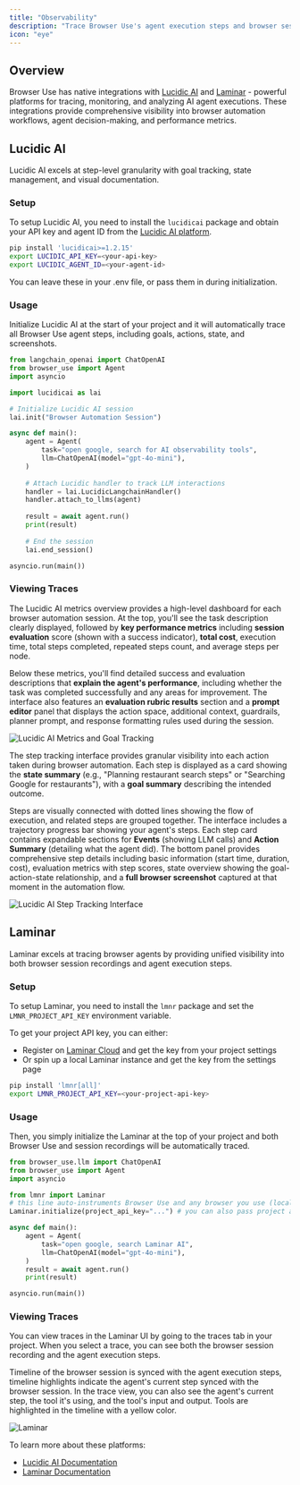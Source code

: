 ```yaml
---
title: "Observability"
description: "Trace Browser Use's agent execution steps and browser sessions"
icon: "eye"
---
```


## Overview

Browser Use has native integrations with [Lucidic AI](https://lucidic.ai) and [Laminar](https://lmnr.ai) - powerful platforms for tracing, monitoring, and analyzing AI agent executions. These integrations provide comprehensive visibility into browser automation workflows, agent decision-making, and performance metrics.

## Lucidic AI

<Note>
    Lucidic AI excels at step-level granularity with goal tracking, state management, and visual documentation.
</Note>

### Setup

To setup Lucidic AI, you need to install the `lucidicai` package and obtain your API key and agent ID from the [Lucidic AI platform](https://lucidic.ai).

```bash
pip install 'lucidicai>=1.2.15'
export LUCIDIC_API_KEY=<your-api-key>
export LUCIDIC_AGENT_ID=<your-agent-id>
```

You can leave these in your .env file, or pass them in during initialization.

### Usage

Initialize Lucidic AI at the start of your project and it will automatically trace all Browser Use agent steps, including goals, actions, state, and screenshots.

```python {5-9,16-19,23-25}
from langchain_openai import ChatOpenAI
from browser_use import Agent
import asyncio

import lucidicai as lai

# Initialize Lucidic AI session
lai.init("Browser Automation Session")

async def main():
    agent = Agent(
        task="open google, search for AI observability tools",
        llm=ChatOpenAI(model="gpt-4o-mini"),
    )
    
    # Attach Lucidic handler to track LLM interactions
    handler = lai.LucidicLangchainHandler()
    handler.attach_to_llms(agent)
    
    result = await agent.run()
    print(result)
    
    # End the session
    lai.end_session()

asyncio.run(main())
```

### Viewing Traces

The Lucidic AI metrics overview provides a high-level dashboard for each browser automation session. 
At the top, you'll see the task description clearly displayed, followed by **key performance metrics** including **session evaluation** score (shown with a success indicator), **total cost**, execution time, total steps completed, repeated steps count, and average steps per node. 

Below these metrics, you'll find detailed success and evaluation descriptions that **explain the agent's performance**, including whether the task was completed successfully and any areas for improvement. 
The interface also features an **evaluation rubric results** section and a **prompt editor** panel that displays the action space, additional context, guardrails, planner prompt, and response formatting rules used during the session.

<img className="block" src="/images/lucidic_metrics_overview_goal_tracking.png" alt="Lucidic AI Metrics and Goal Tracking" />

The step tracking interface provides granular visibility into each action taken during browser automation. 
Each step is displayed as a card showing the **state summary** (e.g., "Planning restaurant search steps" or "Searching Google for restaurants"), with a **goal summary** describing the intended outcome. 

Steps are visually connected with dotted lines showing the flow of execution, and related steps are grouped together. 
The interface includes a trajectory progress bar showing your agent's steps. Each step card contains expandable sections for **Events** (showing LLM calls) and **Action Summary** (detailing what the agent did). 
The bottom panel provides comprehensive step details including basic information (start time, duration, cost), evaluation metrics with step scores, state overview showing the goal-action-state relationship, and a **full browser screenshot** captured at that moment in the automation flow.

<img className="block" src="/images/lucidic_step_tracking.png" alt="Lucidic AI Step Tracking Interface" />

## Laminar

<Note>
  Laminar excels at tracing browser agents by providing unified visibility into
  both browser session recordings and agent execution steps.
</Note>

### Setup

To setup Laminar, you need to install the `lmnr` package and set the `LMNR_PROJECT_API_KEY` environment variable.

To get your project API key, you can either:

- Register on [Laminar Cloud](https://lmnr.ai) and get the key from your project settings
- Or spin up a local Laminar instance and get the key from the settings page

```bash
pip install 'lmnr[all]'
export LMNR_PROJECT_API_KEY=<your-project-api-key>
```

### Usage

Then, you simply initialize the Laminar at the top of your project and both Browser Use and session recordings will be automatically traced.

```python {5-8}
from browser_use.llm import ChatOpenAI
from browser_use import Agent
import asyncio

from lmnr import Laminar
# this line auto-instruments Browser Use and any browser you use (local or remote)
Laminar.initialize(project_api_key="...") # you can also pass project api key here

async def main():
    agent = Agent(
        task="open google, search Laminar AI",
        llm=ChatOpenAI(model="gpt-4o-mini"),
    )
    result = await agent.run()
    print(result)

asyncio.run(main())
```

### Viewing Traces

You can view traces in the Laminar UI by going to the traces tab in your project.
When you select a trace, you can see both the browser session recording and the agent execution steps.

Timeline of the browser session is synced with the agent execution steps, timeline highlights indicate the agent's current step synced with the browser session.
In the trace view, you can also see the agent's current step, the tool it's using, and the tool's input and output. Tools are highlighted in the timeline with a yellow color.

<img className="block" src="/images/laminar.png" alt="Laminar" />

To learn more about these platforms:
- [Lucidic AI Documentation](https://docs.lucidic.ai)
- [Laminar Documentation](https://docs.lmnr.ai)
